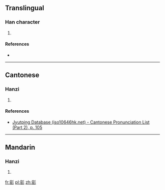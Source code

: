 ==Translingual==

===Han character===
{{Han char|rn=59|rad=彡|as=10|sn=13|four=|canj=JRHHH|ids=⿰容彡}}

# {{defn|Han|sort=彡10}}

====References====
* {{Han ref|kx=0364.100|dkj=10010|dj=0683.160|hdz=20856.110|uh=5F6E|ud=24430}}

----

==Cantonese==

===Hanzi===
{{yue-hanzi|jyut=[[jung5]]|y=yung5}}

# {{defn|lang=yue|sort=彡10}}

====References====
* [http://www.iso10646hk.net/jp/document/download.jsp Jyutping Database (iso10646hk.net) - Cantonese Pronunciation List (Part 2), p. 105]

----

==Mandarin==

===Hanzi===
{{cmn-hanzi|pin=[[yǒng]] ([[yong3]])|wg=yung<sup>3</sup>}}

# {{defn|lang=cmn|sort=彡10}}

[[fr:彮]]
[[pl:彮]]
[[zh:彮]]